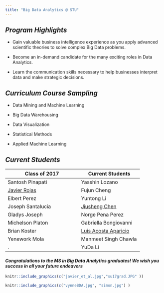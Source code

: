 ```yaml
---
title: "Big Data Analytics @ STU"
---
```


## _Program Highlights_

- Gain valuable business intelligence experience as you apply advanced scientific theories to solve complex Big Data problems.

- Become an in-demand candidate for the many exciting roles in Data Analytics.

- Learn the communication skills necessary to help businesses interpret data and make strategic decisions.

## _Curriculum Course Sampling_

- Data Mining and Machine Learning

- Big Data Warehousing

- Data Visualization

- Statistical Methods

- Applied Machine Learning


## _Current Students_

 Class of 2017    |      Current Students      
 -----------------|--------------
 Santosh Pinapati |   Yasshin Lozano 
 [Javier Rojas](https://javyr.github.io/personal_site/about.html)     |   Fujun Cheng 
 Elbert Perez     |   Yuntong Li
 Joseph Santalucia|   [Jiusheng Chen](https://simoncjs.github.io/simonchen.github.io/index.html) 
 Gladys Joseph    |   Norge Pena Perez
 Michelson Platon |   Gabriella Bongiovanni
 Brian Koster     |   [Luis Acosta Aparicio](https://luije87.github.io/502_Final_Project_Acosta.html)
 Yenework Mola    |   Manmeet Singh Chawla
 .                |   YuDa Li


#### _Congratulations to the MS in Big Data Analytics graduates! We wish you success in all your future endeavors_

```r
knitr::include_graphics(c("javier_et_al.jpg","su17grad.JPG" ))
```



```r
knitr::include_graphics(c("vynneBDA.jpg", "simon.jpg") )
```

